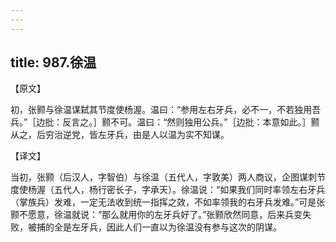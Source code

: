 ```yaml
---
---
---
```

title: 987.徐温
---



【原文】

初，张颢与徐温谋弑其节度使杨渥。温曰：“参用左右牙兵，必不一，不若独用吾兵。”［边批：反言之。］颢不可。温曰：“然则独用公兵。”［边批：本意如此。］颢从之，后穷治逆党，皆左牙兵，由是人以温为实不知谋。

【译文】

当初，张颢（后汉人，字智伯）与徐温（五代人，字敦美）两人商议，企图谋刺节度使杨渥（五代人，杨行密长子，字承天）。徐温说：“如果我们同时率领左右牙兵（掌族兵）发难，一定无法收到统一指挥之效，不如率领我的右牙兵发难。”可是张颢不愿意，徐温就说：“那么就用你的左牙兵好了。”张颢欣然同意，后来兵变失败，被捕的全是左牙兵，因此人们一直以为徐温没有参与这次的阴谋。